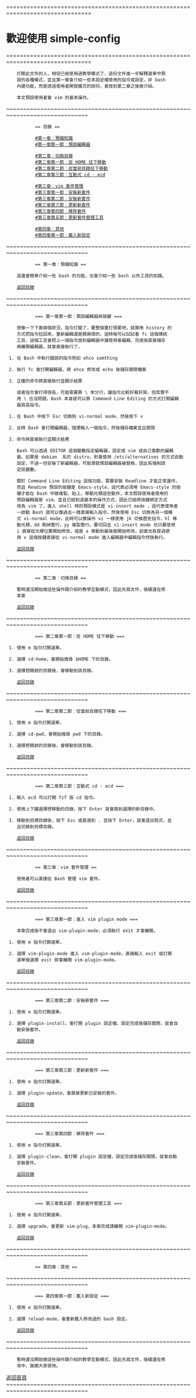 ===============================================================================
=                      歡迎使用 simple-config                                 =
===============================================================================
     打開此文件的人，相信已經使用過教學模式了，這份文件進一步解釋選單中預
     設的各種模式，並且第一章會介紹一些本設定檔使用的指令或設定，非 bash
     內建功能，而是透過使用者開發擴充的部份，會放到第二章之後做介紹。

     本文預設使用者會 vim 的基本操作。



~~~~~~~~~~~~~~~~~~~~~~~~~~~~~~~~~~~~~~~~~~~~~~~~~~~~~~~~~~~~~~~~~~~~~~~~~~~~~~
            == 目錄 ==

            [[#第一章︰預備知識]]
            [[#第一章第一節︰預設編輯器]]

            [[#第二章︰切換目錄]]
            [[#第二章第一節︰從 HOME 往下移動]]
            [[#第二章第二節︰從當前目錄往下移動]]
            [[#第二章第三節︰互動式 cd - ecd]]

            [[#第三章︰vim 套件管理]]
            [[#第三章第一節︰安裝新套件]]
            [[#第三章第二節︰安裝新套件]]
            [[#第三章第三節︰更新新套件]]
            [[#第三章第四節︰移除套件]]
            [[#第三章第五節︰更新套件管理工具]]

            [[#第四章︰其他]]
            [[#第四章第一節︰載入新設定]]


~~~~~~~~~~~~~~~~~~~~~~~~~~~~~~~~~~~~~~~~~~~~~~~~~~~~~~~~~~~~~~~~~~~~~~~~~~~~~~
            == 第一章︰預備知識 ==

     這邊會簡單介紹一些 bash 的功能，也會介紹一些 bash 以外工具的知識。


     [[#目錄|返回目錄]]


~~~~~~~~~~~~~~~~~~~~~~~~~~~~~~~~~~~~~~~~~~~~~~~~~~~~~~~~~~~~~~~~~~~~~~~~~~~~~~
            === 第一章第一節︰預設編輯器與按鍵 ===

     想像一下下面兩個狀況，指令打錯了，要整個重打很累吧，就算用 history 的
     方式把指令拉回來，重新編輯還是頗麻煩的，這時候可以試試看 fc 這個傳統
     工具，這個工具會把上一個指令放到編輯器中讓使用者編輯，完成後直接儲存
     再離開編輯器，就會直接執行了。

  1. 在 Bash 中執行錯誤的指令例如 ehco somthing

  2. 執行 fc 會打開編輯器，將 ehco 修改成 echo 後儲存關閉檔案

  3. 正確的命令將直接執行並顯示結果

     或者指令會打得很長，可能需要靠 \ 來分行，讓指令比較好看好寫，但其實不
     用 \ 也沒問題，Bash 本身就可以靠 Command Line Editing 的方式打開編輯
     器寫長指令。

  1. 在 Bash 中按下 Esc 切換到 vi-normal mode，然後按下 v

  2. 此時 Bash 會打開編輯器，隨便輸入一個指令，然後儲存檔案並且關閉

  3. 命令將直接執行並顯示結果

     Bash 可以透過 EDITOR 這個變數指定編輯器，設定成 vim 或自己喜歡的編輯
     器，如果是 debian  系的 distro，則會使用 /etc/alternatives 的方式自動
     設定，不過一但安裝了新編輯器，可能導致預設編輯器被替換，因此有強制設
     定該變數。

     關於 Command Line Editing 這個功能，需要安裝 Readline 才能正常運作，
     而且 Readine 預設的按鍵是 Emacs-style，這代表必須用 Emacs-style 的按
     鍵才能在 Bash 中做複製、貼上、移動光標這些動作，本文假設使用者使用的
     預設編輯器是 vim，並且已經知道基本的操作方式，因此已經將按鍵綁定方式
     改為 vim 了，進入 shell 時的預設模式是 vi-insert mode ，這代表使用者
     一啟動 Bash 就可以像過去一樣直接輸入指令，然後使用 Esc 切換為另一個模
     式 vi-normal mode，此時可以像操作 vi 一樣使用 jk 切換歷史指令，hl 移
     動光標，dd 刪掉整行，yy 複製整行，要切回去 vi-insert mode 也只要使用
     i 直接從光標位置開始修改，或是 a 移動到最後面開始修改，前面也有提過使
     用 v 這個按鍵直接從 vi-normal mode 進入編輯器中編輯指令然後執行。


     [[#目錄|返回目錄]]


~~~~~~~~~~~~~~~~~~~~~~~~~~~~~~~~~~~~~~~~~~~~~~~~~~~~~~~~~~~~~~~~~~~~~~~~~~~~~~
            == 第二章︰切換目錄 ==

     暫時還沒開始做這些操作跟介紹的教學互動模式，因此先寫文件，後續還在修
     本章


     [[#目錄|返回目錄]]


~~~~~~~~~~~~~~~~~~~~~~~~~~~~~~~~~~~~~~~~~~~~~~~~~~~~~~~~~~~~~~~~~~~~~~~~~~~~~~
            === 第二章第一節︰從 HOME 往下移動 ===

  1. 使用 m 指令打開選單。

  2. 選擇 cd-home，會開始搜尋 $HOME 下的目錄。

  3. 選擇想開啟的目錄後，會移動到該目錄。


     [[#目錄|返回目錄]]


~~~~~~~~~~~~~~~~~~~~~~~~~~~~~~~~~~~~~~~~~~~~~~~~~~~~~~~~~~~~~~~~~~~~~~~~~~~~~~
            === 第二章第二節︰從當前目錄往下移動 ===

  1. 使用 m 指令打開選單。

  2. 選擇 cd-pwd，會開始搜尋 pwd 下的目錄。

  3. 選擇想開啟的目錄後，會移動到該目錄。


     [[#目錄|返回目錄]]


~~~~~~~~~~~~~~~~~~~~~~~~~~~~~~~~~~~~~~~~~~~~~~~~~~~~~~~~~~~~~~~~~~~~~~~~~~~~~~
            === 第二章第三節︰互動式 cd - ecd ===

  1. 輸入 ecd 可以打開 fzf 版 cd 指令。

  2. 使用上下鍵選擇想移動的目錄，按下 Enter 就會跳到選擇的新目錄中。

  3. 移動到目標目錄後，按下 Esc 或是選到 . 並按下 Enter，就會退出程式，並
     且切換到目標目錄。


     [[#目錄|返回目錄]]


~~~~~~~~~~~~~~~~~~~~~~~~~~~~~~~~~~~~~~~~~~~~~~~~~~~~~~~~~~~~~~~~~~~~~~~~~~~~~~
            == 第三章︰vim 套件管理 ==

     使用者可以直接從 Bash 管理 vim 套件。


     [[#目錄|返回目錄]]


~~~~~~~~~~~~~~~~~~~~~~~~~~~~~~~~~~~~~~~~~~~~~~~~~~~~~~~~~~~~~~~~~~~~~~~~~~~~~~
            === 第三章第一節︰進入 vim plugin mode ===

     本章完成後不會退出 vim-plugin-mode，必須執行 exit 才會離開。

  1. 使用 m 指令打開選單。

  2. 選擇 vim-plugin-mode 進入 vim-plugin-mode，直接輸入 exit 或打開
     選單後選擇 exit 即會離開 vim-plugin-mode。


     [[#目錄|返回目錄]]


~~~~~~~~~~~~~~~~~~~~~~~~~~~~~~~~~~~~~~~~~~~~~~~~~~~~~~~~~~~~~~~~~~~~~~~~~~~~~~
            === 第三章第二節︰安裝新套件 ===

  1. 使用 m 指令打開選單。

  2. 選擇 plugin-install，會打開 plugin 設定檔，設定完成後儲存關閉，就會自
     動安裝套件。


     [[#目錄|返回目錄]]


~~~~~~~~~~~~~~~~~~~~~~~~~~~~~~~~~~~~~~~~~~~~~~~~~~~~~~~~~~~~~~~~~~~~~~~~~~~~~~
            === 第三章第三節︰更新新套件 ===

  1. 使用 m 指令打開選單。

  2. 選擇 plugin-update，會直接更新已安裝的套件。


     [[#目錄|返回目錄]]


~~~~~~~~~~~~~~~~~~~~~~~~~~~~~~~~~~~~~~~~~~~~~~~~~~~~~~~~~~~~~~~~~~~~~~~~~~~~~~
            === 第三章第四節︰移除套件 ===

  1. 使用 m 指令打開選單。

  2. 選擇 plugin-clean，會打開 plugin 設定檔，設定完成後儲存關閉，就會自動
     安裝套件。


     [[#目錄|返回目錄]]


~~~~~~~~~~~~~~~~~~~~~~~~~~~~~~~~~~~~~~~~~~~~~~~~~~~~~~~~~~~~~~~~~~~~~~~~~~~~~~
            === 第三章第五節︰更新套件管理工具 ===

  1. 使用 m 指令打開選單。

  2. 選擇 upgrade，會更新 vim-plug，本章完成請離開 vim-plugin-mode。


     [[#目錄|返回目錄]]


~~~~~~~~~~~~~~~~~~~~~~~~~~~~~~~~~~~~~~~~~~~~~~~~~~~~~~~~~~~~~~~~~~~~~~~~~~~~~~
            == 第四章︰其他 ==
~~~~~~~~~~~~~~~~~~~~~~~~~~~~~~~~~~~~~~~~~~~~~~~~~~~~~~~~~~~~~~~~~~~~~~~~~~~~~~
            === 第四章第一節︰載入新設定 ===

  1. 使用 m 指令打開選單。

  2. 選擇 reload-mode，會重新載入修改過的 bash 設定。


     [[#目錄|返回目錄]]


~~~~~~~~~~~~~~~~~~~~~~~~~~~~~~~~~~~~~~~~~~~~~~~~~~~~~~~~~~~~~~~~~~~~~~~~~~~~~~

     暫時還沒開始做這些操作跟介紹的教學互動模式，因此先寫文件，後續還在修
     改中，謝謝大家使用。


[[index-zh_TW|返回首頁]]
~~~~~~~~~~~~~~~~~~~~~~~~~~~~~~~~~~~~~~~~~~~~~~~~~~~~~~~~~~~~~~~~~~~~~~~~~~~~~~
